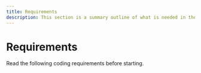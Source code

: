 ```yaml
---
title: Requirements
description: This section is a summary outline of what is needed in the process od developing a device app. You may use this list as a checklist.  
---
```



# Requirements

Read the following coding requirements before starting.

<Cards num={2}>
  <Card
    title="Security"
    href="/docs/device-app/deliver/requirements/security"
  />
  <Card
    title="Development"
    href="/docs/device-app/deliver/requirements/development"
  />
</Cards>
